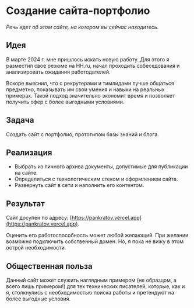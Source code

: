 # Создание сайта-портфолио

*Речь идет об этом сайте, на котором вы сейчас находитесь.*

## Идея

В марте 2024 г. мне пришлось искать новую работу. Для этого я разместил свое резюме на HH.ru, начал проходить собеседования и анализировать ожидания работодателей. 

Вскоре выяснил, что с рекрутерами и тимлидами лучше общаться предметно, показывать им свои умения и навыки на реальных примерах. Такой подход значительно экономит время и позволяет получить офер с более выгодными условиями.

## Задача

Создать сайт с портфолио, прототипом базы знаний и блога. 

## Реализация

- Выбрать из личного архива документы, допустимые для публикации на сайте.
- Определиться с технологическим стеком и оформлением сайта.
- Развернуть сайт в сети и наполнить его контентом.

## Результат

Сайт досупен по адресу: [https://pankratov.vercel.app](https://pankratov.vercel.app). 

Оценить его работоспособность может любой желающий. При желании возможно подключить собственный домен. Но, я пока не вижу в этом острой необходимости.

## Общественная польза

Данный сайт может служить наглядным примером (не образцом, а всего лишь примером!) для тех технических писателей, которые, как и я, столкнулись с необходимостью поиска работы и претендуют на более выгодные условия.